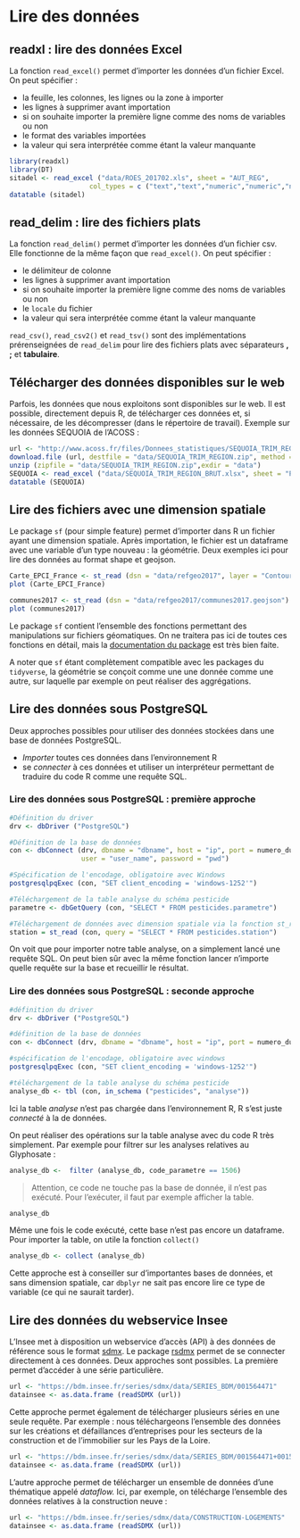 # Lire des données

## readxl : lire des données Excel 
La fonction `read_excel()` permet d'importer les données d'un fichier Excel. On peut spécifier : 

- la feuille, les colonnes, les lignes ou la zone à importer
- les lignes à supprimer avant importation
- si on souhaite importer la première ligne comme des noms de variables ou non
- le format des variables importées
- la valeur qui sera interprétée comme étant la valeur manquante

```r
library(readxl)
library(DT)
sitadel <- read_excel ("data/ROES_201702.xls", sheet = "AUT_REG",
                    col_types = c ("text","text","numeric","numeric","numeric","numeric"))
datatable (sitadel)
```

## read_delim : lire des fichiers plats 

La fonction `read_delim()` permet d'importer les données d'un fichier csv. Elle fonctionne de la même façon que `read_excel()`. On peut spécifier : 

- le délimiteur de colonne
- les lignes à supprimer avant importation
- si on souhaite importer la première ligne comme des noms de variables ou non
- le `locale` du fichier
- la valeur qui sera interprétée comme étant la valeur manquante

`read_csv()`, `read_csv2()` et `read_tsv()` sont des implémentations prérenseignées de `read_delim` pour lire des fichiers plats avec séparateurs **,** **;** et **tabulaire**.

## Télécharger des données disponibles sur le web

Parfois, les données que nous exploitons sont disponibles sur le web.
Il est possible, directement depuis R, de télécharger ces données et, si nécessaire, de les décompresser (dans le répertoire de travail).
Exemple sur les données SEQUOIA de l'ACOSS :

```r
url <- "http://www.acoss.fr/files/Donnees_statistiques/SEQUOIA_TRIM_REGION.zip"
download.file (url, destfile = "data/SEQUOIA_TRIM_REGION.zip", method = "auto")
unzip (zipfile = "data/SEQUOIA_TRIM_REGION.zip",exdir = "data")
SEQUOIA <- read_excel ("data/SEQUOIA_TRIM_REGION_BRUT.xlsx", sheet = "PAYS_DE_LA_LOIRE")
datatable (SEQUOIA)
```

## Lire des fichiers avec une dimension spatiale

Le package `sf` (pour simple feature) permet d'importer dans R un fichier ayant une dimension spatiale. Après importation, le fichier est un dataframe avec une variable d'un type nouveau : la géométrie. Deux exemples ici pour lire des données au format shape et geojson.

```r
Carte_EPCI_France <- st_read (dsn = "data/refgeo2017", layer = "Contour_epci_2017_region")
plot (Carte_EPCI_France)

communes2017 <- st_read (dsn = "data/refgeo2017/communes2017.geojson")
plot (communes2017)
```

Le package `sf` contient l'ensemble des fonctions permettant des manipulations sur fichiers géomatiques.
On ne traitera pas ici de toutes ces fonctions en détail, mais la [documentation du package](https://r-spatial.github.io/sf/) est très bien faite.

A noter que `sf` étant complètement compatible avec les packages du `tidyverse`, la géométrie se conçoit comme une une donnée comme une autre, sur laquelle par exemple on peut réaliser des aggrégations.


## Lire des données sous PostgreSQL

Deux approches possibles pour utiliser des données stockées dans une base de données PostgreSQL. 

- *Importer* toutes ces données dans l'environnement R
- se *connecter* à ces données et utiliser un interpréteur permettant de traduire du code R comme une requête SQL. 

### Lire des données sous PostgreSQL : première approche

```r
#Définition du driver
drv <- dbDriver ("PostgreSQL") 

#Définition de la base de données
con <- dbConnect (drv, dbname = "dbname", host = "ip", port = numero_du_port,
                  user = "user_name", password = "pwd") 

#Spécification de l'encodage, obligatoire avec Windows
postgresqlpqExec (con, "SET client_encoding = 'windows-1252'") 

#Téléchargement de la table analyse du schéma pesticide
parametre <- dbGetQuery (con, "SELECT * FROM pesticides.parametre") 

#Téléchargement de données avec dimension spatiale via la fonction st_read du package simple feature
station = st_read (con, query = "SELECT * FROM pesticides.station")
```

On voit que pour importer notre table analyse, on a simplement lancé une requête SQL.
On peut bien sûr avec la même fonction lancer n'importe quelle requête sur la base et recueillir le résultat.

### Lire des données sous PostgreSQL : seconde approche

```r
#définition du driver
drv <- dbDriver ("PostgreSQL") 

#définition de la base de données
con <- dbConnect (drv, dbname = "dbname", host = "ip", port = numero_du_port, user = "user_name", password = "pwd") 

#spécification de l'encodage, obligatoire avec windows
postgresqlpqExec (con, "SET client_encoding = 'windows-1252'") 

#téléchargement de la table analyse du schéma pesticide
analyse_db <- tbl (con, in_schema ("pesticides", "analyse"))
```

Ici la table *analyse* n'est pas chargée dans l'environnement R, R s'est juste *connecté* à la de données.

On peut réaliser des opérations sur la table analyse avec du code R très simplement. Par exemple pour filtrer sur les analyses relatives au Glyphosate : 

```r
analyse_db <-  filter (analyse_db, code_parametre == 1506)
```

>Attention, ce code ne touche pas la base de donnée, il n'est pas exécuté.
>Pour l'exécuter, il faut par exemple afficher la table.

```r
analyse_db
```

Même une fois le code exécuté, cette base n'est pas encore un dataframe.
Pour importer la table, on utile la fonction `collect()`

```r
analyse_db <- collect (analyse_db)
```

Cette approche est à conseiller sur d'importantes bases de données, et sans dimension spatiale, car `dbplyr` ne sait pas encore lire ce type de variable (ce qui ne saurait tarder).

## Lire des données du webservice Insee

L'Insee met à disposition un webservice d'accès (API) à des données de référence sous le format [sdmx](https://sdmx.org/).
Le package [rsdmx](https://github.com/opensdmx/rsdmx) permet de se connecter directement à ces données. 
Deux approches sont possibles. La première permet d'accéder à une série particulière.

```r
url <- "https://bdm.insee.fr/series/sdmx/data/SERIES_BDM/001564471"
datainsee <- as.data.frame (readSDMX (url))
```

Cette approche permet également de télécharger plusieurs séries en une seule requête. Par exemple : nous téléchargeons l'ensemble des données sur les créations et défaillances d'entreprises pour les secteurs de la construction et de l'immobilier sur les Pays de la Loire.

```r
url <- "https://bdm.insee.fr/series/sdmx/data/SERIES_BDM/001564471+001564503+001564799+001564823+001582441+001582578+001582597+001582745+001656155+001656161+001655989+001655995"
datainsee <- as.data.frame (readSDMX (url))
```

L'autre approche permet de télécharger un ensemble de données d'une thématique appelé *dataflow.* Ici, par exemple, on télécharge l'ensemble des données relatives à la construction neuve :

```r
url <- "https://bdm.insee.fr/series/sdmx/data/CONSTRUCTION-LOGEMENTS"
datainsee <- as.data.frame (readSDMX (url))
```
